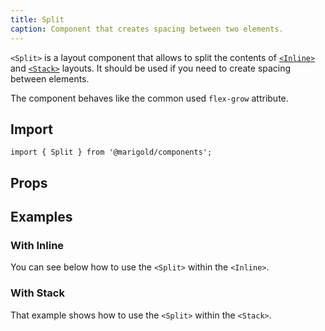 ```yaml
---
title: Split
caption: Component that creates spacing between two elements.
---
```


`<Split>` is a layout component that allows to split the contents of [`<Inline>`](/components/inline/) and [`<Stack>`](/component/stack/) layouts.
It should be used if you need to create spacing between elements.

The component behaves like the common used `flex-grow` attribute.

## Import

```tsx
import { Split } from '@marigold/components';
```

## Props

<PropsTable component={title} />

## Examples

### With Inline

You can see below how to use the `<Split>` within the `<Inline>`.

<ComponentDemo file="./split-inline.demo.tsx" />

### With Stack

That example shows how to use the `<Split>` within the `<Stack>`.

<ComponentDemo file="./split-stack.demo.tsx" />
